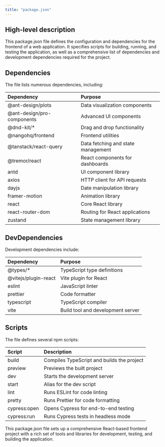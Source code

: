 ```yaml
---
title: "package.json"
---
```


## High-level description
This package.json file defines the configuration and dependencies for the frontend of a web application. It specifies scripts for building, running, and testing the application, as well as a comprehensive list of dependencies and development dependencies required for the project.

## Dependencies
The file lists numerous dependencies, including:

| Dependency | Purpose |
|:-----------|:--------|
| @ant-design/plots | Data visualization components |
| @ant-design/pro-components | Advanced UI components |
| @dnd-kit/* | Drag and drop functionality |
| @nangohq/frontend | Frontend utilities |
| @tanstack/react-query | Data fetching and state management |
| @tremor/react | React components for dashboards |
| antd | UI component library |
| axios | HTTP client for API requests |
| dayjs | Date manipulation library |
| framer-motion | Animation library |
| react | Core React library |
| react-router-dom | Routing for React applications |
| zustand | State management library |

## DevDependencies
Development dependencies include:

| Dependency | Purpose |
|:-----------|:--------|
| @types/* | TypeScript type definitions |
| @vitejs/plugin-react | Vite plugin for React |
| eslint | JavaScript linter |
| prettier | Code formatter |
| typescript | TypeScript compiler |
| vite | Build tool and development server |

## Scripts
The file defines several npm scripts:

| Script | Description |
|:-------|:------------|
| build | Compiles TypeScript and builds the project |
| preview | Previews the built project |
| dev | Starts the development server |
| start | Alias for the dev script |
| lint | Runs ESLint for code linting |
| pretty | Runs Prettier for code formatting |
| cypress:open | Opens Cypress for end-to-end testing |
| cypress:run | Runs Cypress tests in headless mode |

This package.json file sets up a comprehensive React-based frontend project with a rich set of tools and libraries for development, testing, and building the application.